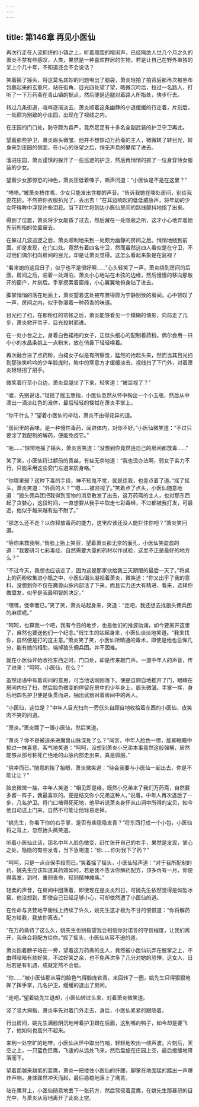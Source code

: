 ```yaml
---
---
---
```

title: 第146章 再见小医仙
---



再次行走在人流拥挤的小镇之上，听着周围的喧闹声，已经隔绝人世几个月之久的萧炎不禁有些感叹，人类，果然是一种喜欢群居的生物，若是让自己在野外单独的呆上个几十年，不知道还会不会说话？

笑着摇了摇头，将这莫名其妙的问题甩出了脑袋，萧炎轻拍了拍背后那再次被黑布包裹起来的玄重尺，站在街角，目光四处望了望，略微沉吟后，拉过一名路人，打听了一下万药斋在青山镇的据点，然后便是迈腿对着路人所指处，快步行去。

转过几条街道，喧哗逐渐淡去，萧炎顺着这条幽静的小道缓缓的行走着，片刻后，一处颇为别致的小庄园，出现在了视线之内。

在庄园的门口处，防守颇为森严，竟然足足有十多名全副武装的护卫守卫再此。

望着那些护卫，萧炎眉头微皱，他并不想惊动万药斋的主人，微微转了转目光，转身来到庄园的侧面，在小心的张望之后，悄无声息的攀爬了进去。

溜进庄园，萧炎谨慎的躲开了一些巡逻的护卫，然后再悄悄的抓了一位身穿侍女服装的少女。

望着少女那惊恐的神色，萧炎压低着嗓子，嘶声问道：“小医仙是不是在这里？”

“唔唔。”被萧炎捂住嘴，少女只能发出含糊的声音。“告诉我她在哪处房间，别给我耍花招，不然把你衣服扒光了，丢出去！”在耳边响起的低低威胁声，将年幼的少女吓得眸中浮现许些泪花。当下赶忙将到达小医仙房间的路线颤抖地指了出来。

得到了位置，萧炎将少女敲昏了过去，然后藏在一处隐蔽之所，这才小心地奔着她先前所指的位置窜去。

在躲过几波巡逻之后，萧炎顺利地来到一处颇为幽静的房间之后。悄悄地绕到前面，却是发现，在门口处。竟然有着四名守卫，然而虽然这四人看似是在守卫，不过他们偶尔扫向房间的目光，却是让萧炎觉得。这怎么看起来象是在监视？

“看来她的这段日子，似乎也不是很好啊……”心头轻笑了一声，萧炎绕到房间的后面，房间之后，临着一处湖泊，萧炎小心地站在木弦的边缘，然后慢慢的移向那敞开的窗户，片刻后。手掌摸索着窗缘，小心翼翼地俯身钻了进去。

脚掌悄悄的落在地面上，萧炎望着这处被布置得颇为宁静别致的房间，心中赞叹了一声，房间之内，似乎弥漫着一种药香的味道。

目光扫了扫，在那粉红的帘帐之后，萧炎能够看见一个模糊的倩影，向前走了几步，萧炎掀开帘子，目光投射而进。

在一处小台之上，身着白色裙袍的女子，正低头细心的配制着药粉。偶尔会用一只小小的水晶条挑上一点粉末，放在俏鼻下轻轻嗅着。

再次融合进了点药粉，白裙女子似是有所察觉，猛然的抬起头来，然而当其目光扫到那张笑吟吟的少年脸庞时，眸中的寒意方才缓缓淡去，视线扫了下门外，对着萧炎轻轻招了招手。

微笑着行至小台边，萧炎盘腿坐了下来，轻笑道：“被监视了？”

“嘘，先别说话。”轻摇了摇玉葱指，小医仙忽然从怀中掏出一个小玉瓶，然后从中滴出一滴淡红色的液体，最后轻轻的搽拭在萧炎手掌上。

“你干什么？”望着小医仙的举动，萧炎不由得诧异的道。

“房间里的香味，是一种慢性毒药，闻进体内，对你不好。”小医仙微笑道：“不过只要涂了我配制的解药，便能免疫它。”

“呃……”惊愕地摇了摇头，萧炎苦笑道：“没想到你竟然连自己的房间都放毒……”

笑了笑，小医仙锊过额前的青丝，有些无奈地道：“我也没办法啊，弱女子实力不行，只能采用这些旁门左道来防身咯。”

“你哪里弱？这种下毒的手段，神不知鬼不觉，就是连我，也差点着了道。”摇了摇头，萧炎笑道：“外面的人？”“嗯……被监视了。”笑着点了点头，小医仙随意地道：“狼头佣兵团把我得到宝物的消息散发了出去，这万药斋的主人，也对那东西起了贪婪心，这段时间，一直想要从我手中取走七彩毒经，不过都被我打发，可最近，他似乎越来越有些不耐了。”

“那怎么还不走？以你释放毒药的能力，这里应该还没人能拦住你吧？”萧炎笑问道。

“等你来救我啊。”俏脸上扬上笑容，望着萧炎那无奈的面孔，小医仙笑盈盈的道：“我要研习七彩毒经，自然需要大量的药材以作试验，这里不正是最好的地方么？”

“不过今天，我想也应该走了，因为这是那家伙给我三天期限的最后一天了。”将桌上的药粉收集进小瓶之中，小医仙偏头凝视着萧炎，微笑道：“你又出乎了我的意料，没想到你不仅在魔兽山脉内部活了下来，而且实力还大有精进，看来，选择你做盟友，似乎是我最明智的决定。”

“嘿嘿，侥幸而已。”笑了笑，萧炎站起身来，笑道：“走吧，我还想去找狼头佣兵团的麻烦呢。”

“呵呵，也算我一个吧，我有今日的地步，也是他们的推波助澜，如今要离开这里了，自然也要送他们一个纪念。”俏生生的站起身来，小医仙淡淡地笑道。“我来找你，自然便是打的这主意。”萧炎笑了笑，小医仙所精通的毒术，即使是他也忌惮几分，能有她的相助，端掉狼头佣兵团。并不困难。

就在小医仙开始收拾东西之时，门口处，却是传来敲门声。一道中年人的声音，传了进来：“呵呵。小医仙，在么？”

虽然话语中有着询问的意思，可当他话刚刚落下。便是自顾自地推开了门，眼睛在房间内扫了扫，然后脸色微变的停留在房中的少年身上，眉头微皱。手掌一挥，身后地四名护卫便是鱼贯而进，抽出武器对着房间中的两人。

“小医仙，这位是？”中年人目光扫向一旁低头自顾自地收拾着东西的小医仙，皮笑肉不笑的问道。

“萧炎。”萧炎瞟了一眼小医仙，然后笑道。

“萧炎？你不是被追杀进魔兽山脉深处了么？”闻言，中年人脸色一愣，旋即眼瞳中掠过一抹喜意，客气地笑道：“呵呵，没想到萧炎小兄弟本事竟然这般强横，居然能够从那号称死亡绝地的山脉内部走出来，真是佩服。”

“侥幸而已。”随意的抬了抬眼，萧炎微笑道：“待会我要与小医仙一起出去，你是不能让让？”

脸皮微微一抽，中年人笑道：“相见即是缘，既然小兄弟来了我们万药斋，自然要多留一阵子，我最喜欢的。便是结交你小兄弟这种人。”说着。中年人再次退后了一步，几名护卫。将门口堵得死死地，他早听说萧炎身怀从山洞中所得的宝贝，如今他自动送上门来，自然不可能让他轻易走掉。

“姚先生，你看下你的右手掌，是否有些隐隐发青？”将东西打成一个小包，小医仙将之背上，忽然抬头微笑道。

听着小医仙此话，那名中年人脸色微变，赶忙张开自己的右手，果然是发现，掌心之处，隐隐的有些发青，当下急喝道：“你……你对我下了药？”

“呵呵，只是一点自保手段而已。”笑着摇了摇头，小医仙轻声道：“对于我所配制的药，姚先生应该知道其药效如何，若是我不告诉你解药配方，顶多再有一月，你便得毒发，到时，重则丧命，轻则精神瘫痪。”

轻柔的声音，在房间中回荡着，即使现在是炎炎烈日，可姚先生依然觉得是如坠冰窖，他没想到，即使自己已经足够小心，可却依然遭了小医仙的道。

在性命与贪婪地平衡线上持续了许久，姚先生这才极为不甘的恨恨道：“你将解药配方给我，我放你离去。”

“在万药斋待了这么久，姚先生也别指望我会相信你对诺言的守信程度，让我们离开，我自会将配方给你。”摇了摇头，小医仙从容不迫的道。

萧炎抱着膀子站在一旁，望着这万药斋的主人，竟然被小医仙玩弄在股掌之上，不由得暗暗有些好笑，不过好笑之余，也不免再次多了几分对她的忌惮，这女人，日后若是有机遇，成就定然不会低。

“你……”被小医仙那从容的脸色气得脸庞铁青，来回转了一圈，姚先生只得狠狠地挥了挥手掌，几名护卫，缓缓的退出了房间。

“走吧。”望着姚先生退却，小医仙转过头来，对着萧炎微笑道。

竖了竖大拇指，萧炎率先对着门外走去，身后，小医仙紧紧的跟随着。

行出房间，姚先生满脸阴沉地带着护卫跟在后面，这到嘴的鸭子，如今却是要飞了，他如何也高兴不起来。

来到一处空旷的地带，小医仙从怀中取出竹哨，轻轻地吹出一缕声波，片刻后，天空之上，一只蓝色巨鹰，飞速的从远处飞来，然后盘旋在庄园上空，最后缓缓地降落而下。

望着那越来越低的蓝鹰，萧炎一把搂住小医仙的纤腰，脚掌在地面猛的踏出一声爆炸声响，身体骤然冲天而起，最后稳稳地落上了鹰背。

站在鹰背上，小医仙随意地丢下一张药方，然后驾驭着蓝鹰，在姚先生那暴怒的目光中，与萧炎从容地离开了此处上空。